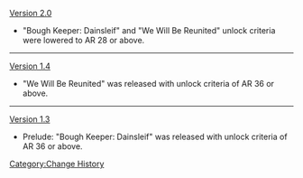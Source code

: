 [[Version 2.0]]
* "Bough Keeper: Dainsleif" and "We Will Be Reunited" unlock criteria were lowered to AR 28 or above.
----
[[Version 1.4]]
* "We Will Be Reunited" was released with unlock criteria of AR 36 or above.
----
[[Version 1.3]]
* Prelude: "Bough Keeper: Dainsleif" was released with unlock criteria of AR 36 or above.
<noinclude>[[Category:Change History]]</noinclude>